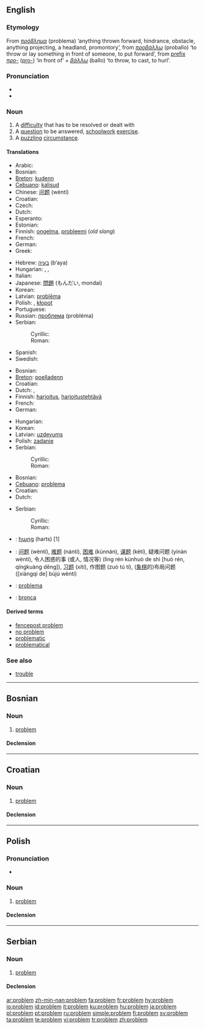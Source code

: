 {{see|Problem}}
==English==
{{wikipedia}}
===Etymology===
From {{AGr.}} ''[[πρόβλημα]]'' (problema) ‘anything thrown forward, hindrance, obstacle, anything projecting, a headland, promontory’, from ''[[προβάλλω]]'' (proballo) ‘to throw or lay something in front of someone, to put forward’, from [[prefix]] ''[[προ-]]'' ([[pro-]]) ‘in front of’ + ''[[βάλλω]]'' (ballo) ‘to throw, to cast, to hurl'.

===Pronunciation===
* {{IPA|/pɹɒbləm/}}
* {{audio|en-us-problem.ogg|Audio (US)}}

===Noun===
{{en-noun}}

# A [[difficulty]] that has to be resolved or dealt with
# A [[question]] to be answered, [[schoolwork]] [[exercise]].
# A [[puzzle|puzzling]] [[circumstance]].

====Translations====
{{trans-top|difficulty}}
* Arabic: {{Arab|[[مشكلة]]}} {{IPAchar|(múškila)}} {{f}}
* Bosnian: {{t-|bs|problem|m}}
* [[Breton]]: [[kudenn]] {{f}}
* [[Cebuano]]: [[kalisud]]
* Chinese: [[问题]] (wèntí)
* Croatian: {{t-|hr|problem|m}}
* Czech: {{t+|cs|problém|m}}
* Dutch: {{t+|nl|probleem|n}}
* Esperanto: {{t-|eo|problemo|xs=Esperanto}}
* Estonian: {{t-|et|probleem}}
* Finnish: [[ongelma]], [[probleemi]] (''old slang'')
* French: {{t+|fr|problème|m}}
* German: {{t+|de|Problem|n}}
* Greek: {{t+|el|πρόβλημα|n|sc=Grek}}
{{trans-mid}}
* Hebrew: [[בעיה]] (b‘aya) {{f}}
* Hungarian: {{t-|hu|probléma}}, {{t+|hu|baj}}, {{t+|hu|gond}}
* Italian: {{t+|it|problema|m}}
* Japanese: [[問題]] (もんだい, mondai)
* Korean: {{ko-inline|문제|munje}}
* Latvian: [[problēma]] {{f}}
* Polish: {{t-|pl|problem|m}}, [[kłopot]] {{m}}
* Portuguese: {{t+|pt|problema|m}}
* Russian: [[проблема]] (probléma) {{f}}
* Serbian:
*: Cyrillic: {{t-|sr|проблем|m|sc=Cyrl}}
*: Roman: {{t-|sr|problem|m}}
* Spanish: {{t+|es|problema|m}}
* Swedish: {{t+|sv|problem|n}}
{{trans-bottom}}

{{trans-top|schoolwork exercise}}
* Bosnian: {{t-|bs|problem|m}}
* [[Breton]]: [[poelladenn]] {{f}}
* Croatian: {{t-|hr|problem|m}}
* Dutch: {{t+|nl|oefening}} {{f}}, {{t+|nl|probleem|n}}
* Finnish: [[harjoitus]], [[harjoitustehtävä]]
* French: {{t+|fr|problème|m}}
* German: {{t+|de|Übung|f}}
{{trans-mid}}
* Hungarian: {{t+|hu|feladat}}
* Korean: {{ko-inline|문제|munje}}
* Latvian: [[uzdevums]] {{m}}
* Polish: [[zadanie]] {{n}}
* Serbian:
*: Cyrillic: {{t-|sr|проблем|m|sc=Cyrl}}
*: Roman: {{t-|sr|problem|m}}
{{trans-bottom}}

{{trans-top|puzzling circumstance}}
* Bosnian: {{t-|bs|problem|m}}
* [[Cebuano]]: [[problema]]
* Croatian: {{t-|hr|problem|m}}
* Dutch: {{t+|nl|probleem|n}}
{{trans-mid}}
* Serbian:
*: Cyrillic: {{t-|sr|проблем|m|sc=Cyrl}}
*: Roman: {{t-|sr|problem|m}}
{{trans-bottom}}

{{checktrans}}
{{trans-top|Translations to be categorized}}
*{{ttbc|Armenian}}: [[հարց]] (harts) [1]
*{{ttbc|Chinese}}: [[问题]] (wèntí), [[难题]] (nántí), [[困难]] (kùnnán), [[课题]] (kètí), 疑难问题 (yínàn wèntí), 令人困惑的事 (或人, 情况等) (lìng rén kùnhuò de shì [huò rén, qíngkuàng děng]), [[习题]] (xítí), 作图题 (zuò tú tí), ([[象棋]]的)布局问题 ([xiàngqí de] bùjú wèntí)
*{{ttbc|Italian}}: [[problema#Italian|problema]] {{m}}
{{trans-mid}}
*{{ttbc|Spanish}}: [[bronca]] {{f}} {{italbrac|Mexico}}
{{trans-bottom}}

====Derived terms====
* [[fencepost problem]]
* [[no problem]]
* [[problematic]]
* [[problematical]]

===See also===
* [[trouble]]

----

==Bosnian==

===Noun===
{{bs-noun|g=m|problemi}}

# [[#English|problem]]

====Declension====
{{bs-decl-noun
|problem|problemi
|problema|problema
|problemu|problemima
|problem|probleme
|probleme|problemi
|problemom|problemima
|problemu|problemima
}}

----

==Croatian==

===Noun===
{{hr-noun|g=m|problemi}}

# [[#English|problem]]

====Declension====
{{hr-decl-noun
|problem|problemi
|problema|problema
|problemu|problemima
|problem|probleme
|probleme|problemi
|problemu|problemima
|problemom|problemima
}}

----
==Polish==

===Pronunciation===
* {{IPA|[ˈprɔblɛm]}}

===Noun===
{{infl|pl|noun|g=m}}

# [[problem#English|problem]]

====Declension====
{{pl-decl-noun
|problem|problemy
|problemu|problemów
|problemowi|problemom
|problem|problemy
|problemem|problemami
|problemie|problemach
|problemie|problemy
}}
----
==Serbian==

===Noun===
{{sr-noun|g=m|pl=problemi|cyr=проблем}}

# [[#English|problem]]

====Declension====
{{sr-decl-noun
|problem|problemi
|problema|problema
|problemu|problemima
|problem|probleme
|probleme|problemi
|problemom|problemima
|problemu|problemima
}}

[[ar:problem]]
[[zh-min-nan:problem]]
[[fa:problem]]
[[fr:problem]]
[[hy:problem]]
[[io:problem]]
[[id:problem]]
[[it:problem]]
[[ku:problem]]
[[hu:problem]]
[[ja:problem]]
[[pl:problem]]
[[pt:problem]]
[[ru:problem]]
[[simple:problem]]
[[fi:problem]]
[[sv:problem]]
[[ta:problem]]
[[te:problem]]
[[vi:problem]]
[[tr:problem]]
[[zh:problem]]